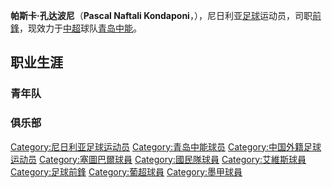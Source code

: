 {{Football player infobox
| playername = 帕斯卡·孔达波尼
| image =
| fullname = Pascal Naftali Kondaponi
| height = {{height|m=1.84}}
| nickname =
| dateofbirth = {{Birth date and age|year=1980|month=12|day=26}}
| cityofbirth = [[拉哥斯|拉哥斯]]
| countryofbirth = {{flagicon|NGA}}[[尼日利亚|尼日利亚]]
| currentclub = {{flagicon|CHN}}[[青岛中能|青岛中能]]
| clubnumber = 9
| position = [[前锋_(足球)|前锋]]
| youthyears =
| youthclubs =
| years = 
2000<br>2001<br/>2001-02<br>2003<br>2003-04<br>2004-05<br>2005<br>2006<br>2006-07<br>2007<br/>2008<br/>2008<br>2009-
|               clubs = {{tsl|en|S.C. Fde||費reamun蒙特}}<br/>[[普埃布拉足球會|普埃布拉]]<br/>[[塞圖巴爾足球會|塞圖巴爾]]<br/>[[國民隊|國民隊]]<br/>[[塞圖巴爾足球會|塞圖巴爾]]<br/>[[彭拿費爾足球會|彭拿費路]]<br/>{{tsl|en|Bnei Sakhnin F.C.||沙克尼}}<br/>[[塞圖巴爾足球會|塞圖巴爾]]<br/>[[樸迪莫倫斯體育會|樸迪文尼斯]]<br/>[[阿伊亚纳帕足球俱乐部|阿亞那帕]]<br/>[[艾維斯|艾維斯]]<br/>[[隆斯基爾體育會|盧恩斯基爾]]<br/>[[青島中能|青島中能]]
|         caps(goals) = <br/><br/><br/><br/><br/><br/><br/><br/>27 (4)<br/>15 (1)<br/>10 (2)<br/>16 (2)<br/>4(1)<br/>'''159 (29) ''(Total)'''''
| nationalteam =
| nationalcaps(goals) =
| pcupdate = 2009年3月25日 (三) 09:36 (UTC)
| ntupdate = 2009年3月25日 (三) 09:36 (UTC)
| manageryears =
| managerclubs =
}}

'''帕斯卡·孔达波尼'''（'''Pascal Naftali Kondaponi'''，{{bd|1980年|12月26日|catIdx=K}}），尼日利亚[[足球|足球]]运动员，司职[[前锋_(足球)|前鋒]]，现效力于[[中超|中超]]球队[[青岛中能|青岛中能]]。
==职业生涯==
===青年队===
===俱乐部===
{{2009年青岛中能名单}}
{{足球运动员小作品}}

{{DEFAULTSORT:Kondaponi, Pascal}}
[[Category:尼日利亚足球运动员|Category:尼日利亚足球运动员]]
[[Category:青岛中能球员|Category:青岛中能球员]]
[[Category:中国外籍足球运动员|Category:中国外籍足球运动员]]
[[Category:塞圖巴爾球員|Category:塞圖巴爾球員]]
[[Category:國民隊球員|Category:國民隊球員]]
[[Category:艾維斯球員|Category:艾維斯球員]]
[[Category:足球前鋒|Category:足球前鋒]]
[[Category:葡超球員|Category:葡超球員]]
[[Category:墨甲球員|Category:墨甲球員]]
